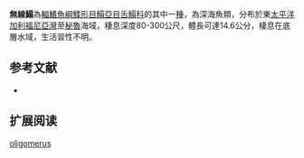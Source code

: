 {{Speciesbox
| name = 無線鰨
| image = 
| image_width = 250px
| image_caption = 
| status = LC
| status_system = IUCN3.1
| genus = Symphurus
| species = oligomerus
| authority = [[Mahadeva_&_Munroe|Mahadeva & Munroe]], [[1990|1990]]
| synonyms = 
}}

'''無線鰨'''為[[輻鰭魚綱|輻鰭魚綱]][[鰈形目|鰈形目]][[鰨亞目|鰨亞目]][[舌鰨科|舌鰨科]]的其中一[[種|種]]，為深海魚類，分布於東[[太平洋|太平洋]][[加利福尼亞灣|加利福尼亞灣]]至[[秘魯|秘魯]]海域，棲息深度80-300公尺，體長可達14.6公分，棲息在底層水域，生活習性不明。
==参考文献==
*{{FishBase_species|genus=Symphurus |species=oligomerus|year=2014|month=4}}

== 扩展阅读 ==
{{refbegin}}
{{wikispecies-inline|Symphurus oligomerus|無線鰨}}
{{refend}}
{{Taxonbar|from=Q2163282}}

[[Category:無線鰨屬|oligomerus]]


{{魚類小作品}}